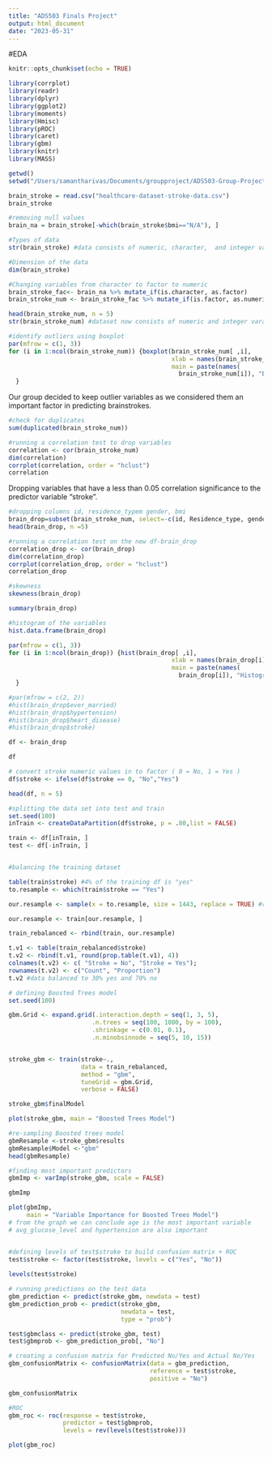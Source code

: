 ```yaml
---
title: "ADS503 Finals Project"
output: html_document
date: "2023-05-31"
---
```


#EDA

```r
knitr::opts_chunk$set(echo = TRUE)
```

```r
library(corrplot)
library(readr)
library(dplyr)
library(ggplot2)
library(moments)
library(Hmisc)
library(pROC)
library(caret)
library(gbm)
library(knitr)
library(MASS)
```

```r
getwd()
setwd("/Users/samantharivas/Documents/groupproject/ADS503-Group-Project/Brainstroke")

brain_stroke = read.csv("healthcare-dataset-stroke-data.csv")
brain_stroke
```

```r
#removing null values
brain_na = brain_stroke[-which(brain_stroke$bmi=="N/A"), ]
```

```r
#Types of data
str(brain_stroke) #data consists of numeric, character,  and integer variables

#Dimension of the data
dim(brain_stroke) 
```

```r
#Changing variables from character to factor to numeric
brain_stroke_fac<- brain_na %>% mutate_if(is.character, as.factor)
brain_stroke_num <- brain_stroke_fac %>% mutate_if(is.factor, as.numeric)

head(brain_stroke_num, n = 5)
str(brain_stroke_num) #dataset now consists of numeric and integer varaibles 
```

```r
#identify outliers using boxplot
par(mfrow = c(1, 3))
for (i in 1:ncol(brain_stroke_num)) {boxplot(brain_stroke_num[ ,i], 
                                             xlab = names(brain_stroke_num[i]),
                                             main = paste(names(
                                               brain_stroke_num[i]), "Boxplot"))
  }

```

Our group decided to keep outlier variables as we considered them an important factor in predicting brainstrokes.

```r
#check for duplicates
sum(duplicated(brain_stroke_num))
```

```r
#running a correlation test to drop variables 
correlation <- cor(brain_stroke_num)
dim(correlation)
corrplot(correlation, order = "hclust")
correlation
```

Dropping variables that have a less than 0.05 correlation significance to the predictor variable "stroke".

```r
#dropping columns id, residence_typem gender, bmi 
brain_drop=subset(brain_stroke_num, select=-c(id, Residence_type, gender, bmi))
head(brain_drop, n =5)
```

```r
#running a correlation test on the new df-brain_drop
correlation_drop <- cor(brain_drop)
dim(correlation_drop)
corrplot(correlation_drop, order = "hclust")
correlation_drop
```

```r
#skewness
skewness(brain_drop)
```

```r
summary(brain_drop)
```

```r
#histogram of the variables
hist.data.frame(brain_drop)

par(mfrow = c(1, 3))
for (i in 1:ncol(brain_drop)) {hist(brain_drop[ ,i], 
                                             xlab = names(brain_drop[i]),
                                             main = paste(names(
                                               brain_drop[i]), "Histogram"))
  }

#par(mfrow = c(2, 2))
#hist(brain_drop$ever_married)
#hist(brain_drop$hypertension)
#hist(brain_drop$heart_disease)
#hist(brain_drop$stroke)
```

```r
df <- brain_drop

df

# convert stroke numeric values in to factor ( 0 = No, 1 = Yes )
df$stroke <- ifelse(df$stroke == 0, "No","Yes")

head(df, n = 5)

#splitting the data set into test and train
set.seed(100)
inTrain <- createDataPartition(df$stroke, p = .80,list = FALSE)

train <- df[inTrain, ]
test <- df[-inTrain, ]


#balancing the training dataset

table(train$stroke) #4% of the training df is "yes"
to.resample <- which(train$stroke == "Yes") 

our.resample <- sample(x = to.resample, size = 1443, replace = TRUE) #resampling data to 30% yes  

our.resample <- train[our.resample, ]

train_rebalanced <- rbind(train, our.resample)

t.v1 <- table(train_rebalanced$stroke)
t.v2 <- rbind(t.v1, round(prop.table(t.v1), 4))
colnames(t.v2) <- c( "Stroke = No", "Stroke = Yes"); 
rownames(t.v2) <- c("Count", "Proportion")
t.v2 #data balanced to 30% yes and 70% no 

```

```r

# defining Boosted Trees model
set.seed(100)

gbm.Grid <- expand.grid(.interaction.depth = seq(1, 3, 5),
                       .n.trees = seq(100, 1000, by = 100), 
                       .shrinkage = c(0.01, 0.1), 
                       .n.minobsinnode = seq(5, 10, 15))


stroke_gbm <- train(stroke~., 
                    data = train_rebalanced, 
                    method = "gbm", 
                    tuneGrid = gbm.Grid,
                    verbose = FALSE)

stroke_gbm$finalModel

plot(stroke_gbm, main = "Boosted Trees Model")

#re-sampling Boosted trees model
gbmResample <-stroke_gbm$results
gbmResample$Model <-"gbm"
head(gbmResample)

#finding most important predictors 
gbmImp <- varImp(stroke_gbm, scale = FALSE)

gbmImp

plot(gbmImp, 
     main = "Variable Importance for Boosted Trees Model")
# from the graph we can conclude age is the most important variable
# avg_glucose_level and hypertension are also important 


#defining levels of test$stroke to build confusion matrix + ROC 
test$stroke <- factor(test$stroke, levels = c("Yes", "No"))
               
levels(test$stroke)

# running predictions on the test data 
gbm_prediction <- predict(stroke_gbm, newdata = test)
gbm_prediction_prob <- predict(stroke_gbm, 
                               newdata = test, 
                               type = "prob") 

test$gbmclass <- predict(stroke_gbm, test)
test$gbmprob <- gbm_prediction_prob[, "No"]

# creating a confusion matrix for Predicted No/Yes and Actual No/Yes
gbm_confusionMatrix <- confusionMatrix(data = gbm_prediction, 
                                       reference = test$stroke,
                                       positive = "No")

gbm_confusionMatrix

#ROC
gbm_roc <- roc(response = test$stroke, 
               predictor = test$gbmprob, 
               levels = rev(levels(test$stroke)))

plot(gbm_roc)

```



